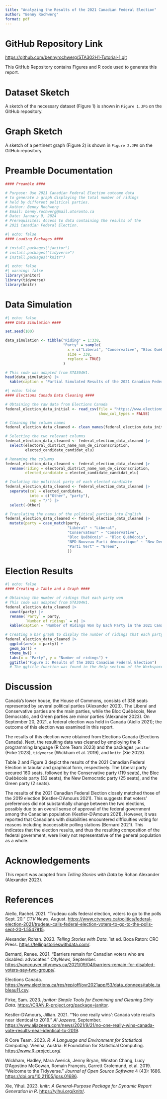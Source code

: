 ```yaml
---
title: "Analyzing the Results of the 2021 Canadian Federal Election"
author: "Benny Rochwerg"
format: pdf
---
```


# GitHub Repository Link

<https://github.com/bennyrochwerg/STA302H1-Tutorial-1.git>

This GitHub Repository contains Figures and R code used to generate this report.

# Dataset Sketch

A sketch of the necessary dataset (Figure 1) is shown in `Figure 1.JPG` on the GitHub repository.

# Graph Sketch

A sketch of a pertinent graph (Figure 2) is shown in `Figure 2.JPG` on the GitHub repository.

# Preamble Documentation

```r
#### Preamble ####

# Purpose: Use 2021 Canadian Federal Election outcome data
# to generate a graph displaying the total number of ridings
# held by different political parties.
# Author: Benny Rochwerg
# Email: benny.rochwerg@mail.utoronto.ca
# Date: January 9, 2024
# Prerequisites: Access to data containing the results of the
# 2021 Canadian Federal Election.
```

```r
#| echo: false
#### Loading Packages ####

# install.packages("janitor")
# install.packages("tidyverse")
# install.packages("knitr")
```

```r
#| echo: false
#| warning: false
library(janitor)
library(tidyverse)
library(knitr)
```

# Data Simulation

```r
#| echo: false
#### Data Simulation ####

set.seed(100)

data_simulation <- tibble("Riding" = 1:338,
                          "Party" = sample(
                            x = c("Liberal", "Conservative", "Bloc Québécois", "New Democratic", "Green", "Other"),
                            size = 338,
                            replace = TRUE)
                          )

# This code was adapted from STA304H1.
head(data_simulation) |>
  kable(caption = "Partial Simulated Results of the 2021 Canadian Federal Election")
```

```r
#| echo: false
#### Elections Canada Data Cleaning ####

# Obtaining the raw data from Elections Canada
federal_election_data_initial <- read_csv(file = "https://www.elections.ca/res/rep/off/ovr2021app/53/data_donnees/table_tableau11.csv",
                                          show_col_types = FALSE)

# Cleaning the column names
federal_election_data_cleaned <- clean_names(federal_election_data_initial)

# Selecting the two relevant columns
federal_election_data_cleaned <- federal_election_data_cleaned |>
  select(electoral_district_name_nom_de_circonscription,
         elected_candidate_candidat_elu)

# Renaming the columns
federal_election_data_cleaned <- federal_election_data_cleaned |>
  rename(riding = electoral_district_name_nom_de_circonscription,
         elected_candidate = elected_candidate_candidat_elu)

# Isolating the political party of each elected candidate
federal_election_data_cleaned <- federal_election_data_cleaned |>
  separate(col = elected_candidate,
           into = c("Other", "party"),
           sep = "/") |>
  select(-Other)

# Translating the names of the political parties into English
federal_election_data_cleaned <- federal_election_data_cleaned |>
  mutate(party = case_match(party,
                            "Libéral" ~ "Liberal",
                            "Conservateur" ~ "Conservative",
                            "Bloc Québécois" ~ "Bloc Québécois",
                            "NPD-Nouveau Parti démocratique" ~ "New Democratic",
                            "Parti Vert" ~ "Green",
                            ))
```

# Election Results

```r
#| echo: false
#### Creating a Table and a Graph ####

# Obtaining the number of ridings that each party won
# This code was adapted from STA304H1.
federal_election_data_cleaned |>
  count(party) |>
  rename(`Party` = party,
         `Number of ridings` = n) |>
  kable(caption = "Number of Ridings Won by Each Party in the 2021 Canadian Federal Election")

# Creating a bar graph to display the number of ridings that each party won
federal_election_data_cleaned |>
  ggplot(aes(x = party)) +
  geom_bar() +
  theme_bw() +
  labs(x = "Party", y = "Number of ridings") +
  ggtitle("Figure 3: Results of the 2021 Canadian Federal Election")
  # The ggtitle function was found in the Help section of the Workspace
```

# Discussion

Canada's lower house, the House of Commons, consists of 338 seats represented by several political parties (Alexander 2023). The Liberal and Conservative parties are the main parties, while the Bloc Québécois, New Democratic, and Green parties are minor parties (Alexander 2023). On September 20, 2021, a federal election was held in Canada (Aiello 2021); the outcome of this election was examined in this report.

The results of this election were obtained from Elections Canada (Elections Canada). Next, the resulting data was cleaned by employing the R programming language (R Core Team 2023) and the packages `janitor` (Firke 2023), `tidyverse` (Wickham et al. 2019), and `knitr` (Xie 2023).

Table 2 and Figure 3 depict the results of the 2021 Canadian Federal Election in tabular and graphical form, respectively. The Liberal party secured 160 seats, followed by the Conservative party (119 seats), the Bloc Québécois party (32 seats), the New Democratic party (25 seats), and the Green party (2 seats).

The results of the 2021 Canadian Federal Election closely matched those of the 2019 election (Kestler-D'Amours 2021). This suggests that voters' preferences did not substantially change between the two elections, possibly due to an overall sense of approval of the federal government among the Canadian population (Kestler-D'Amours 2021). However, it was reported that Canadians with disabilities encountered difficulties voting for reasons including inaccessible polling stations (Bernard 2021). This indicates that the election results, and thus the resulting composition of the federal government, were likely not representative of the general population as a whole.

# Acknowledgements

This report was adapted from *Telling Stories with Data* by Rohan Alexander (Alexander 2023).

# References

Aiello, Rachel. 2021. "Trudeau calls federal election, voters to go to the polls Sept. 20." *CTV News*, August. <https://www.ctvnews.ca/politics/federal-election-2021/trudeau-calls-federal-election-voters-to-go-to-the-polls-sept-20-1.5547815>.

Alexander, Rohan. 2023. *Telling Stories with Data*. 1st ed. Boca Raton: CRC Press. <https://tellingstorieswithdata.com/>.

Bernard, Renee. 2021. "Barriers remain for Canadian voters who are disabled: advocates." *CityNews*, September. <https://vancouver.citynews.ca/2021/09/04/barriers-remain-for-disabled-voters-say-two-groups/>.

Elections Canada. <https://www.elections.ca/res/rep/off/ovr2021app/53/data_donnees/table_tableau11.csv>.

Firke, Sam. 2023. *janitor: Simple Tools for Examining and Cleaning Dirty Data.* <https://CRAN.R-project.org/package=janitor>.

Kestler-D'Amours, Jillian. 2021. "'No one really wins': Canada vote results near identical to 2019." *Al Jazeera*, September. <https://www.aljazeera.com/news/2021/9/21/no-one-really-wins-canada-vote-results-near-identical-to-2019>.

R Core Team. 2023. *R: A Language and Environment for Statistical Computing.* Vienna, Austria: R Foundation for Statistical Computing. <https://www.R-project.org/>.

Wickham, Hadley, Mara Averick, Jenny Bryan, Winston Chang, Lucy D’Agostino McGowan, Romain François, Garrett Grolemund, et al. 2019. “Welcome to the Tidyverse.” *Journal of Open Source Software* 4 (43): 1686. <https://doi.org/10.21105/joss.01686>.

Xie, Yihui. 2023. *knitr: A General-Purpose Package for Dynamic Report Generation in R*. <https://yihui.org/knitr/>.